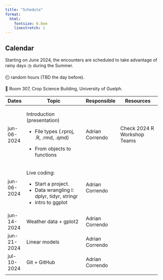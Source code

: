 ```yaml
---
title: "Schedule"
format:
  html:
    fontsize: 0.8em
    linestretch: 1
---
```


::: callout-caution
## Calendar

Starting on June 2024, the encounters are scheduled to take advantage of rainy days ⛈️ during the Summer.

⏲️ random hours (TBD the day before).

📍 Room 307, Crop Science Building, University of Guelph.
:::

+-------------+---------------------------------------------+-----------------+-----------------------------+
| Dates       | Topic                                       | Responsible     | Resources                   |
+=============+=============================================+=================+=============================+
| jun-06-2024 | Introduction (presentation)                 | Adrian Correndo | Check 2024 R Workshop Teams |
|             |                                             |                 |                             |
|             | -   File types (.rproj, .R, .rmd, .qmd)     |                 |                             |
|             |                                             |                 |                             |
|             | -   From objects to functions               |                 |                             |
+-------------+---------------------------------------------+-----------------+-----------------------------+
| jun-06-2024 | Live coding:                                | Adrian Correndo |                             |
|             |                                             |                 |                             |
|             | -   Start a project.                        |                 |                             |
|             | -   Data wrangling I: dplyr, tidyr, stringr |                 |                             |
|             | -   intro to ggplot                         |                 |                             |
+-------------+---------------------------------------------+-----------------+-----------------------------+
| jun-14-2024 | Weather data + gplot2                       | Adrian Correndo |                             |
+-------------+---------------------------------------------+-----------------+-----------------------------+
| jun-21-2024 | Linear models                               | Adrian Correndo |                             |
+-------------+---------------------------------------------+-----------------+-----------------------------+
| jul-10-2024 | Git + GitHub                                | Adrian Correndo |                             |
+-------------+---------------------------------------------+-----------------+-----------------------------+
|             |                                             |                 |                             |
+-------------+---------------------------------------------+-----------------+-----------------------------+
